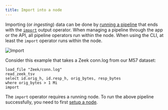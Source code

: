 ```yaml
---
title: Import into a node
---
```


Importing (or *ingesting*) data can be done by [running a
pipeline](../basics/run-pipelines) that ends with the
[`import`](../../tql2/operators/import.md) output operator. When managing a
pipeline through the app or the API, all pipeline operators run within the node.
When using the CLI, at least the `import` operator runs within the node.

![Import](import-into-a-node.svg)

Consider this example that takes a Zeek conn.log from our M57 dataset:

```tql
load_file "Zeek/conn.log"
read_zeek_tsv
select id.orig_h, id.resp_h, orig_bytes, resp_bytes
where orig_bytes > 1 Mi
import
```

The `import` operator requires a running node. To run the above
pipeline successfully, you need to first [setup a
node](../../setup/provision-a-node).
